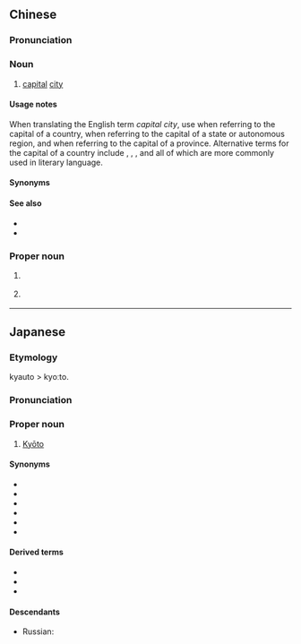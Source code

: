 ==Chinese==
{{zh-forms}}

===Pronunciation===
{{zh-pron
|m=jīngdū
|c=ging1 dou1
|mn=kiaⁿ-to͘
|cat=n
}}

===Noun===
{{zh-noun}}

# {{lb|zh|literary}} [[capital]] [[city]] {{gl|of a country}}

====Usage notes====
When translating the English term ''capital city'', use {{zh-l|首都}} when referring to the capital of a country, {{zh-l|首府}} when referring to the capital of a state or autonomous region, and {{zh-l|省會}} when referring to the capital of a province. Alternative terms for the capital of a country include {{zh-l|國都}}, {{zh-l|京城}}, {{zh-l|京都}}, {{zh-l|京邑}} and {{zh-l|都城}} all of which are more commonly used in literary language.

====Synonyms====
{{zh-syn-saurus|首都}}

====See also====
* {{zh-l|省會}}
* {{zh-l|首府}}

===Proper noun===
{{zh-proper noun}}

# {{zh-div|市}} {{place|zh|t=Kyōto|city|prefecture/Kyōto|c/Japan}}
# {{zh-div|府}} {{place|zh|t=Kyōto|prefecture|c/Japan}}

----

==Japanese==
{{ja-kanjitab|きょう|と|yomi=on}}

===Etymology===
kyauto > kyoːto.

===Pronunciation===
{{ja-pron|きょうと|acc=a|a=Ja-Kyoto.ogg}}

===Proper noun===
{{ja-pos|きょうと|proper|hhira=きやうと}}

# [[Kyōto]]

====Synonyms====
* {{ja-r|京|^きょう}}
* {{ja-r|京の都|^きょう の みやこ}}
* {{ja-r|平安京|^へいあんきょう}}
* {{ja-r|京師|^けいし}}
* {{ja-r|洛陽|^らくよう}}
* {{ja-r|上方|^かみがた}}

====Derived terms====
* {{ja-r|京阪|gloss=[[Kyōto]] and [[Ōsaka]]|けいはん}}
* {{ja-r|京阪奈|gloss=[[Kyōto]], [[Ōsaka]], and [[Nara]]|けいはんな}}
* {{ja-r|京阪神|gloss=[[Kyōto]], [[Ōsaka]], and [[Kōbe]]|けいはんしん}}

====Descendants====
* Russian: {{l|ru|Кио́то|g=m}}

{{topics|ja|Cities in Japan}}